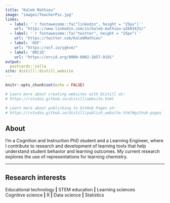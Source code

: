 ```yaml
---
title: "Kaleb Mathieu"
image: "images/TeacherPic.jpg"
links:
  - label: '`r fontawesome::fa("linkedin", height = "25px")`'
    url: "https://www.linkedin.com/in/kaleb-mathieu-a2603431/"
  - label: '`r fontawesome::fa("twitter", height = "25px")`'
    url: "https://twitter.com/KalebMathieu"
  - label: 'OSF'
    url: "https://osf.io/ygkve/"
  - label: 'ORCiD'
    url: "https://orcid.org/0000-0002-2657-9191"
output:
  postcards::jolla
site: distill::distill_website
---
```



```r
knitr::opts_chunk$set(echo = FALSE)

# Learn more about creating websites with Distill at:
# https://rstudio.github.io/distill/website.html

# Learn more about publishing to GitHub Pages at:
# https://rstudio.github.io/distill/publish_website.html#github-pages

```

## **About**

I'm a Cognition and Instruction PhD student and a Learning Engineer, where I contribute to research and development of learning tools that help understand student behavior and learning outcomes. My current research explores the use of representations for learning chemistry.  

---

## **Research interests**
 Educational technology **|** STEM education **|** Learning sciences  
 Cognitive science **|** R **|** Data science **|** Statistics

